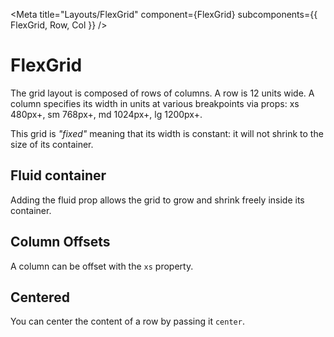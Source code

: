 
<Meta
  title="Layouts/FlexGrid"
  component={FlexGrid}
  subcomponents={{ FlexGrid, Row, Col }}
/>

# FlexGrid

<StoryStatus status="inProgress" />

The grid layout is composed of rows of columns. A row is 12 units wide. A
column specifies its width in units at various breakpoints via props: xs
480px+, sm 768px+, md 1024px+, lg 1200px+.

This grid is _"fixed"_ meaning that its width is constant: it will
not shrink to the size of its container.

<Preview>
  <Story name="Fixed Grid Default">
    <FlexGrid {...defaultGridProps}>
      <Row>
        <Col xs={12} sm={3} md={2} lg={1}>
          <Box />
        </Col>
        <Col xs={6} sm={6} md={8} lg={10}>
          <Box />
        </Col>
        <Col xs={6} sm={3} md={2} lg={1}>
          <Box />
        </Col>
      </Row>
      <Row>
        <Col xs={12} sm={2}>
          <Box />
        </Col>
        <Col xs={12} sm={2}>
          <Box />
        </Col>
        <Col xs={12} sm={2}>
          <Box />
        </Col>
        <Col xs={12} sm={2}>
          <Box />
        </Col>
        <Col xs={12} sm={2}>
          <Box />
        </Col>
        <Col xs={12} sm={2}>
          <Box />
        </Col>
      </Row>
    </FlexGrid>
  </Story>
</Preview>

<Props of={FlexGrid} />

## Fluid container

Adding the fluid prop allows the grid to grow and shrink freely inside its
container.

<Preview>
  <Story name="Fluid Container">
    <FlexGrid {...defaultGridProps} fluid>
      <Row>
        <Col xs={12} sm={3} md={2} lg={1}>
          <Box />
        </Col>
        <Col xs={6} sm={6} md={8} lg={10}>
          <Box />
        </Col>
        <Col xs={6} sm={3} md={2} lg={1}>
          <Box />
        </Col>
      </Row>
      <Row>
        <Col xs={12} sm={2}>
          <Box />
        </Col>
        <Col xs={12} sm={2}>
          <Box />
        </Col>
        <Col xs={12} sm={2}>
          <Box />
        </Col>
        <Col xs={12} sm={2}>
          <Box />
        </Col>
        <Col xs={12} sm={2}>
          <Box />
        </Col>
        <Col xs={12} sm={2}>
          <Box />
        </Col>
      </Row>
    </FlexGrid>
  </Story>
</Preview>

## Column Offsets

A column can be offset with the `xs` property.

<Preview>
  <Story name="Column Offsets">
    <FlexGrid fluid {...defaultGridProps}>
      <Row>
        <Col xsOffset={11} xs={1}>
          <Box />
        </Col>
        <Col xsOffset={10} xs={2}>
          <Box />
        </Col>
        <Col xsOffset={9} xs={3}>
          <Box />
        </Col>
        <Col xsOffset={8} xs={4}>
          <Box />
        </Col>
        <Col xsOffset={7} xs={5}>
          <Box />
        </Col>
        <Col xsOffset={6} xs={6}>
          <Box />
        </Col>
        <Col xsOffset={5} xs={7}>
          <Box />
        </Col>
        <Col xsOffset={4} xs={8}>
          <Box />
        </Col>
        <Col xsOffset={3} xs={9}>
          <Box />
        </Col>
        <Col xsOffset={2} xs={10}>
          <Box />
        </Col>
        <Col xsOffset={1} xs={11}>
          <Box />
        </Col>
      </Row>
    </FlexGrid>
  </Story>
</Preview>

## Centered

You can center the content of a row by passing it `center`.

<Preview>
  <Story name="Centered">
    <FlexGrid fluid {...defaultGridProps}>
      <Row>
        <Col xs={12}>
          <Row center="xs">
            <Col xs={6}>
              <Box />
            </Col>
          </Row>
        </Col>
      </Row>
    </FlexGrid>
  </Story>
</Preview>
